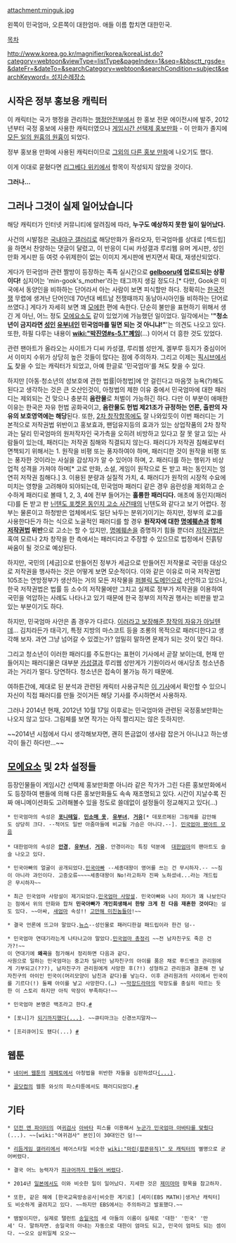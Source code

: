 attachment:minguk.jpg

왼쪽이 민국엄마, 오른쪽이 대한엄마. 애들 이름 합치면 대한민국.

[[목차]]

[[http://www.korea.go.kr/magnifier/korea/koreaList.do?category=webtoon&viewType=listType&pageIndex=1&seq=&bbsctt_rgsde=&dateFr=&dateTo=&searchCategory=webtoon&searchCondition=subject&searchKeyword= 성지순례장소]]

== 시작은 정부 홍보용 캐릭터 ==
이 캐릭터는 국가 행정을 관리하는 [[행정안전부]]에서 한 홍보 전문 에이전시에 발주, 2012년부터 국정 홍보에 사용한 캐릭터였으나 [http://www.korea.go.kr/ptl/newTheme/sympathy/sympathyView.do?tsps_seq=12&boardType=basic&category=sWebtoon&categoryIn=sWebtoon&currentPageNo=1 게임시간 선택제 홍보만화] - 이 만화가 졸지에 [[모든 일의 원흉의 원흉]]이 되었다.

정부 홍보용 만화에 사용된 캐릭터이므로 [http://bbs2.ruliweb.daum.net/gaia/do/ruliweb/default/etc/325/read?bbsId=G005&articleId=15554724&objCate1=&searchKey=subjectNcontent&itemGroupId=&itemId=143&sortKey=depth&searchValue=%EB%AF%BC%EA%B5%AD&platformId= 그외의 다른 홍보 만화]에 나오기도 했다.

이게 이대로 묻혔다면 [[리그베다 위키]]에서 항목이 작성되지 않았을 것이다. 

'''그러나...'''

== 그러나 그것이 실제 일어났습니다 ==
해당 캐릭터가 인터넷 커뮤니티에 알려짐에 따라, '''누구도 예상하지 못한 일이 일어났다.'''

사건의 시발점은 [[국내야구 갤러리]]로 해당만화가 올라오자, 민국엄마를 상대로 [섹드립]을 하면서 찬양하는 댓글이 달렸고, 이 반응이 디씨 카성갤과 루리웹 유머 게시판, 성인만화 게시판 등 여럿 수위제한이 없는 이미지 게시판에 번지면서 확대, 재생산되었다.

게다가 민국엄마 관련 짤방이 등장하는 족족 실시간으로 '''[[gelbooru]]에 업로드되는 상황이다!''' 심지어는 'min-gook's_mother'라는 태그까지 생길 정도다.[* 다만, Gook은 미국에서 동양인을 비하하는 단어라서 아는 사람이 보면 피식할만 하다. 정확히는 [[한국전쟁]] 무렵에 생겨난 단어인데 70년대 베트남 전쟁때까지 동남아시아인들 비하하는 단어로 쓰였다.] 게다가 자세히 보면 꽤 [[모에]]한 편에 속한다. 단순히 불만을 표현하기 위해서 생긴 게 아닌, 어느 정도 [[모에요소]]도 같이 있었기에 가능했던 일이었다. 일각에서는 ''''"청소년이 금지라면 [[성인]] [[유부녀]]인 민국엄마를 밀면 되는 것 아니냐!"''''는 의견도 나오고 있다. 또한, 하필 다루는 내용이 '''[[wiki:"박진영#s-5.1"꼐임]]'''(...) 이어서 더 흥한 것도 있었다.

관련 팬아트가 올라오는 사이트가 디씨 카성갤, 루리웹 성만게, 겔부루 등지가 중심이어서 이미지 수위가 상당히 높은 것들이 많다는 점에 주의하자. 그리고 이제는 [[픽시브]]에서도 찾을 수 있는 캐릭터가 되었고, 아예 한글로 '민국엄마'를 쳐도 찾을 수 있다.
 
하지만 [아동·청소년의 성보호에 관한 법률|아청법]에 안 걸린다고 마음껏 능욕(?)해도 된다고 생각하는 것은 큰 오산인것이, 아청법의 제한 이유 중에서 민국엄마에 대한 패러디는 제외되는 건 맞으나 충분히 '''음란물'''로 처벌이 가능하긴 하다. 다만 이 부분이 애매한 이유는 한국은 자유 헌법 공화국이고, '''음란물도 헌법 제21조가 규정하는 언론, 출판의 자유의 보호영역에는 해당'''된다. 또한, [[2차 창작]]항목에도 잘 나와있듯이 이번 패러디는 기본적으로 저작권법 위반이고 홍보효과, 팬덤유지등의 효과가 있는 상업작품의 2차 창작과는 달리 민국엄마의 원저작자인 국가측을 오히려 비방하고 있다고 잘 못 알고 있는 사람들이 있는데, 패러디는 저작권 침해와 직결되지 않는다. 패러디가 저작권 침해로부터 면책되기 위해서는 1. 원작을 비평 또는 풍자하여야 하며, 패러디한 것이 원작을 비평 또는 풍자한 것이라는 사실을 감상자가 알 수 있어야 하며, 2. 패러디를 하는 행위가 비상업적 성격을 가져야 하며[* 고로 만화, 소설, 게임이 원작으로 돈 받고 파는 동인지는 엄연히 저작권 침해다.] 3. 이용된 분량과 실질적 가치, 4. 패러디가 원작의 시장적 수요에 미치는 영향을 고려해야 되야되는데, 민국엄마 패러디 같은 경우 음란성을 제외하고 순수하게 패러디로 볼때 1, 2, 3, 4에 전부 들어가는 '''훌륭한 패러디다.''' 애초에 동인지(패러디)를 돈 받고 판 [[닌텐도 포켓몬 동인지 고소 사건]]때의 닌텐도와 같다고 보기 어렵다. 정부는 물론이고 하청받은 업체에서도 일단 놔두는 분위기이기는 하지만, 정부의 로고를 사용한다든가 하는 식으로 노골적인 패러디를 할 경우 '''원작자에 대한 [[명예훼손]]과 함께 [[저작권법]] 위반'''으로 고소는 할 수 있지만, [[명예훼손]]을 증명하기 힘들 뿐더러 [[저작권법]]은 혹여 모르나 2차 창작을 한 측에서는 패러디라고 주장할 수 있으므로 법정에서 진흙탕 싸움이 될 것으로 예상된다.

하지만, 국민의 [세금]으로 만들어진 정부가 세금으로 만들어진 저작물로 국민을 대상으로 저작권을 행사하는 것은 어떻게 보면 모순적이다. 이와 같은 이유로 미국 저작권법 105조는 연방정부가 생산하는 거의 모든 저작물을 [[퍼블릭 도메인]]으로 선언하고 있으나, 한국 저작권법은 법률 등 소수의 저작물에만 그치고 실제로 정부가 저작권을 이용하여 국민을 억압하는 사례도 나타나고 있기 때문에 한국 정부의 저작권 행사는 비판을 받고 있는 부분이기도 하다.

하지만, 민국엄마 사안은 좀 경우가 다르다. [[그러라고 사준 컴퓨터가 아닐텐데|이러라고 보장해준 창작의 자유가 아닐텐데]]... 김치라든가 태극기, 특정 지방의 마스코트 등을 조롱의 목적으로 패러디한다고 생각해 보자. 과연 그냥 넘어갈 수 있겠는가? 엄밀히 말하면 문제가 되는 것이 맞긴 하다. 

그리고 청소년이 이러한 패러디를 주도한다는 표현이 기사에서 곧잘 보이는데, 현재 만들어지는 패러디물은 대부분 [[카성갤]]과 루리웹 성만게가 기원이라서 애시당초 청소년층과는 거리가 멀다. 당연하다. 청소년은 접속이 불가능 하기 때문에.

여하튼간에, 제대로 된 분석과 관련된 캐릭터 사용규칙은 [http://news.khan.co.kr/kh_news/khan_art_view.html?artid=201210271218551&code=940100 이 기사]에서 확인할 수 있으니 자신이 직접 패러디를 만들 것이거든 해당 기사를 주시하면서 사용하자.

그러나 2014년 현재, 2012년 10월 17일 이후로는 민국엄마와 관련된 국정홍보만화는 나오지 않고 있다. 그림체를 보면 작가는 아직 짤리지는 않은 듯하지만.

~~2014년 시점에서 다시 생각해보자면, 괜히 뜬금없이 생사람 잡은거 아니냐고 하는생각이 들긴 하다만...~~

== [[모에]]요소 및 2차 설정들 ==
등장인물들이 게임시간 선택제 홍보만화뿐 아니라 같은 작가가 그린 다른 홍보만화에서도 등장하여 팬들에 의해 다른 홍보만화들도 속속 재조명되고 있다. 시간이 지날수록 진짜 애니메이션화도 고려해볼수 있을 정도로 쓸데없이 설정들이 정교해지고 있다(...)

 * 민국엄마의 속성은 '''[[포니테일]]''', '''[[민소매 옷]]''', '''[[유부녀]]''', '''[[거유]]'''[* 데포르메된 그림체를 감안해도 상당히 크다. --적어도 일반 아줌마들에 비교될 가슴은 아니다.--]. [http://bbs2.ruliweb.daum.net/gaia/do/ruliweb/default/read?articleId=15542655&bbsId=G005&itemId=143 민국엄마 팬아트 모음]
 
 * 대한엄마의 속성은 '''[[안경]]''', '''[[유부녀]]''', '''[[거유]]'''. 안경이라는 특징 덕분에  [http://bbs2.ruliweb.daum.net/gaia/do/ruliweb/default/community/325/read?articleId=15556152&objCate1=&bbsId=G005&searchKey=userid&itemGroupId=&searchName=%EB%A5%B4%EC%BA%90&itemId=143&searchValue=3A-dIWj2ipM0&platformId=&pageIndex=1 대한엄마]의 팬아트도 슬슬 나오고 있다.

 * 민국아빠의 얼굴이 공개되었다.[http://bbs2.ruliweb.daum.net/gaia/do/ruliweb/default/etc/2078/read?articleId=15560890&bbsId=G005 민국아빠] --세종대왕이 영어를 쓰는 건 무시하자.-- ~~짐이 아니라 과인이다. 고증오류~~~~세종대왕이 No!라고하자 진짜 노하셨네...라는 개드립은 무시하자~~

 * 최근 민국엄마 사망설이 제기되었다.[http://bbs2.ruliweb.daum.net/gaia/do/ruliweb/default/etc/2078/read?articleId=15561079&bbsId=G005 민국엄마 사망설]. 민국아빠와 나이 차이가 꽤 나보인다는 점에서 위의 만화와 합쳐 '''민국아빠가 개인회생해서 한탕 크게 친 다음 재혼한 것이다'''는 설도 있다. ~~아싸, [[새엄마]] 속성!! [[고만해 미친놈들아]]!~~

 * 결국 언론에 뜨고야 말았다.[http://news.naver.com/main/read.nhn?mode=LSD&mid=sec&sid1=103&oid=277&aid=0002861302 뉴스]--성인물로 패러디한걸 패드립이라 한건 덤--

 * 민국엄마 연대기라는게 나타나고야 말았다.[http://bbs2.ruliweb.daum.net/gaia/do/ruliweb/default/etc/325/read?bbsId=G005&articleId=15565366 민국엄마 총정리] ~~전 남자친구도 죽은 건가?!~~
 이 연대기에 '''왜곡'''을 첨가해서 정리하면 다음과 같다.
 사원으로 일하는 민국엄마는 중고차 딜러인 남자친구의 아이를 품은 채로 푸드뱅크 관리원에게 기부되고(???), 남자친구가 관리원에게 사망한 후(?!) 성형하고 관리원과 결혼해 전 남자친구의 아이인 민국이(머리모양이 남친과 같다)를 낳는다. 이후 관리원과의 사이에서 민국이를 기르다(!) 둘째 아이를 낳고 사망한다.(…) ~~[[막장드라마]]의 막장도를 충실히 따르는 듯한 이 스토리 하지만 아직 막장이 부족하다!~~

 * 민국엄마 본명은 백조라고 한다.[http://www.korea.go.kr/ptl/infographics/glance/glanceView.do?newsId=137&boardType=basic&categoryValue=webtoon&category=webtoon&currentPageNo=1 #]

 * [포니]가 [http://todayhumor.com/?pony_9256 되기까지][http://todayhumor.com/?pony_8206 했다(...)]. ~~큐티마크는 신경쓰지말자~~

 * [프리큐어]도 됐다(...) [http://bbs2.ruliweb.daum.net/gaia/do/ruliweb/default/etc/325/read?articleId=15578677&bbsId=G005&itemId=143 #]

== 웹툰 ==
 * [[네이버 웹툰]]의 [[제페토]]에서 아청법을 위반한 자들을 심판하셨다[http://comic.naver.com/webtoon/detail.nhn?titleId=440244&no=40&weekday=thu (...)].

 * [[골닷컴]]의 웹툰 와싯의 파스타툰에서도 패러디되었다.[http://www.goal.com/kr/news/3585/%C3%AC%C2%99%C2%80%C3%AC%C2%8B%C2%AF%C3%AC%C2%9D%C2%98-%C3%AD%C2%8C%C2%8C%C3%AC%C2%8A%C2%A4%C3%AD%C2%83%C2%80%C3%AD%C2%88%C2%B0/2012/11/14/3525974/%C3%AC%C2%9B%C2%B9%C3%AD%C2%88%C2%B0-%C3%AA%C2%B0%C2%99%C3%AA%C2%B1%C2%B0%C3%AB%C2%82%C2%98-%C3%AD%C2%98%C2%B9%C3%AC%C2%9D%C2%80-%C3%AB%C2%8B%C2%A4%C3%AB%C2%A5%C2%B4%C3%AA%C2%B1%C2%B0%C3%AB%C2%82%C2%98 #]

== 기타 ==
 * [[던전 앤 파이터]]의 여[[귀검사]] [[아바타]] 피스를 이용해서 [http://bbs2.ruliweb.daum.net/gaia/do/ruliweb/default/etc/325/read?articleId=15940492&objCate1=&bbsId=G005&searchKey=subjectNcontent&itemGroupId=&itemId=143&sortKey=depth&searchValue=%EB%AF%BC%EA%B5%AD&platformId=&pageIndex=1 누군가 민국엄마 아바타를 맞췄다](...). ~~[wiki:"여귀검사" 본인]이 30대인건 덤!~~

 * [[리듬게임 갤러리]]에서 헤어스타일 비슷한 [[wiki:"마린(팝픈뮤직)" 모 캐릭터]]의 별명으로 굳어버렸다.

 * 결국 어느 능력자가 [http://bbs2.ruliweb.daum.net/gaia/do/ruliweb/default/read?articleId=19604986&bbsId=G005&itemId=87 피규어까지 만들어 버렸다].

 * 2014년 [[일본]]에서도 이와 비슷한 일이 일어났다. 지세한 것은 [[제미마마]] 항목을 참고하자. 

 * 또한, 같은 해에 [한국교육방송공사|비슷한 계기로] [세미(EBS MATH)|생겨난 캐릭터]도 비슷하게 굴려지고 있다. ~~하지만 EBS에서는 주의하라고 발표했다.~~

 * 뱀발이지만, 실제로 탤런트 [[송일국]]의 세 아들의 이름이 실제로 '대한' '민국' '만세' 다. 말하자면. 송일국의 아내는 자동으로 대한이 엄마도 되고, 민국이 엄마도 되는 셈이다. ~~오오 삼위일체 오오~~
